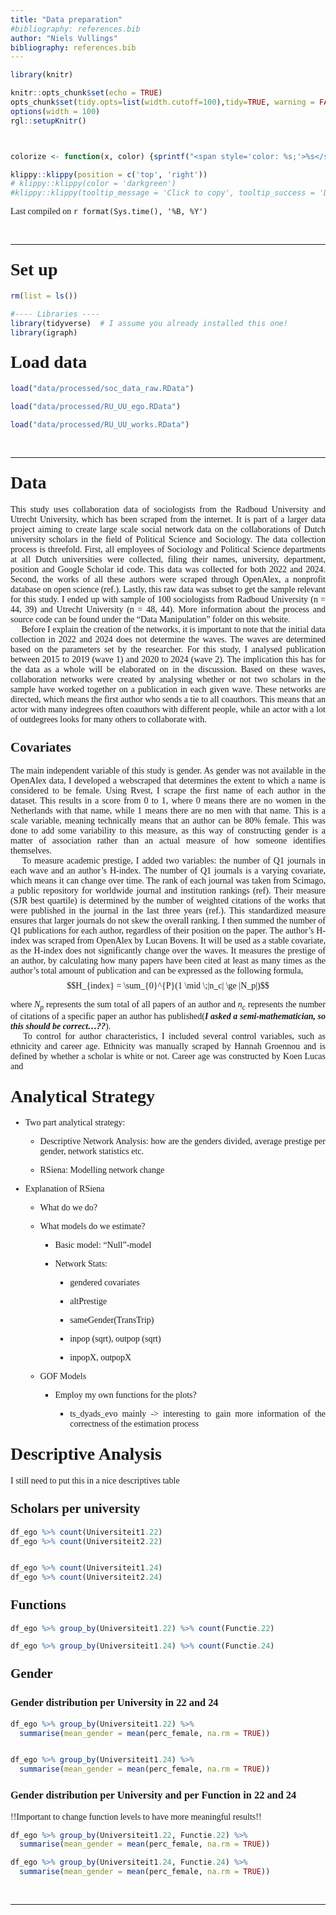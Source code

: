 ```yaml
---
title: "Data preparation"
#bibliography: references.bib
author: "Niels Vullings"
bibliography: references.bib
---
```


```{=html}
<style>
body {
  text-align: justify;
  font-family: Times;
}

h1, .h1, h2, .h2, h3, .h3 {
  margin-top: 24px;
  font-family: Times;
}
</style>
```
```r
library(knitr)

knitr::opts_chunk$set(echo = TRUE)
opts_chunk$set(tidy.opts=list(width.cutoff=100),tidy=TRUE, warning = FALSE, message = FALSE,comment = "#>", cache=TRUE, class.source=c("test"), class.output=c("test2"))
options(width = 100)
rgl::setupKnitr()



colorize <- function(x, color) {sprintf("<span style='color: %s;'>%s</span>", color, x) }

```

```r
klippy::klippy(position = c('top', 'right'))
# klippy::klippy(color = 'darkgreen')
#klippy::klippy(tooltip_message = 'Click to copy', tooltip_success = 'Done')
```

Last compiled on `r format(Sys.time(), '%B, %Y')`

<br>

------------------------------------------------------------------------

# Set up

```r
rm(list = ls())

#---- Libraries ----
library(tidyverse)  # I assume you already installed this one!
library(igraph)


```

# Load data

```r
load("data/processed/soc_data_raw.RData")

load("data/processed/RU_UU_ego.RData")

load("data/processed/RU_UU_works.RData")

```

<br>

------------------------------------------------------------------------

# Data

This study uses collaboration data of sociologists from the Radboud University and Utrecht University, which has been scraped from the internet. It is part of a larger data project aiming to create large scale social network data on the collaborations of Dutch university scholars in the field of Political Science and Sociology. The data collection process is threefold. First, all employees of Sociology and Political Science departments at all Dutch universities were collected, filing their names, university, department, position and Google Scholar id code. This data was collected for both 2022 and 2024. Second, the works of all these authors were scraped through OpenAlex, a nonprofit database on open science (ref.). Lastly, this raw data was subset to get the sample relevant for this study. I ended up with sample of 100 sociologists from Radboud University (n = 44, 39) and Utrecht University (n = 48, 44). More information about the process and source code can be found under the "Data Manipulation" folder on this website.\
  Before I explain the creation of the networks, it is important to note that the initial data collection in 2022 and 2024 does not determine the waves. The waves are determined based on the parameters set by the researcher. For this study, I analysed publication between 2015 to 2019 (wave 1) and 2020 to 2024 (wave 2). The implication this has for the data as a whole will be elaborated on in the discussion. Based on these waves, collaboration networks were created by analysing whether or not two scholars in the sample have worked together on a publication in each given wave. These networks are directed, which means the first author who sends a tie to all coauthors. This means that an actor with many indegrees often coauthors with different people, while an actor with a lot of outdegrees looks for many others to collaborate with.

## Covariates

The main independent variable of this study is gender. As gender was not available in the OpenAlex data, I developed a webscraped that determines the extent to which a name is considered to be female. Using Rvest, I scrape the first name of each author in the dataset. This results in a score from 0 to 1, where 0 means there are no women in the Netherlands with that name, while 1 means there are no men with that name. This is a scale variable, meaning technically means that an author can be 80% female. This was done to add some variability to this measure, as this way of constructing gender is a matter of association rather than an actual measure of how someone identifies themselves.\
  To measure academic prestige, I added two variables: the number of Q1 journals in each wave and an author's H-index. The number of Q1 journals is a varying covariate, which means it can change over time. The rank of each journal was taken from Scimago, a public repository for worldwide journal and institution rankings (ref). Their measure (SJR best quartile) is determined by the number of weighted citations of the works that were published in the journal in the last three years (ref.). This standardized measure ensures that larger journals do not skew the overall ranking. I then summed the number of Q1 publications for each author, regardless of their position on the paper. The author's H-index was scraped from OpenAlex by Lucan Bovens. It will be used as a stable covariate, as the H-index does not significantly change over the waves. It measures the prestige of an author, by calculating how many papers have been cited at least as many times as the author's total amount of publication and can be expressed as the following formula, $$H_{index} = \sum_{0}^{P}(1 \mid \;|n_c| \ge |N_p|)$$

where $N_p$ represents the sum total of all papers of an author and $n_c$ represents the number of citations of a specific paper an author has published(***I asked a semi-mathematician, so this should be correct...??***).\
  To control for author characteristics, I included several control variables, such as ethnicity and career age. Ethnicity was manually scraped by Hannah Groennou and is defined by whether a scholar is white or not. Career age was constructed by Koen Lucas and

# Analytical Strategy

-   Two part analytical strategy:

    -   Descriptive Network Analysis: how are the genders divided, average prestige per gender, network statistics etc.

    -   RSiena: Modelling network change

-   Explanation of RSiena

    -   What do we do?

    -   What models do we estimate?

        -   Basic model: "Null"-model

        -   Network Stats:

            -   gendered covariates

            -   altPrestige

            -   sameGender(TransTrip)

            -   inpop (sqrt), outpop (sqrt)

            -   inpopX, outpopX

    -   GOF Models

        -   Employ my own functions for the plots?

            -   ts_dyads_evo mainly -\> interesting to gain more information of the correctness of the estimation process

# Descriptive Analysis

I still need to put this in a nice descriptives table

## Scholars per university

```r

df_ego %>% count(Universiteit1.22)
df_ego %>% count(Universiteit2.22)


df_ego %>% count(Universiteit1.24)
df_ego %>% count(Universiteit2.24)

```

## Functions

```r
df_ego %>% group_by(Universiteit1.22) %>% count(Functie.22)

df_ego %>% group_by(Universiteit1.24) %>% count(Functie.24)
```

## Gender

### Gender distribution per University in 22 and 24

```r

df_ego %>% group_by(Universiteit1.22) %>% 
  summarise(mean_gender = mean(perc_female, na.rm = TRUE))


df_ego %>% group_by(Universiteit1.24) %>% 
  summarise(mean_gender = mean(perc_female, na.rm = TRUE))

```

### Gender distribution per University and per Function in 22 and 24

!!Important to change function levels to have more meaningful results!!

```r
df_ego %>% group_by(Universiteit1.22, Functie.22) %>% 
  summarise(mean_gender = mean(perc_female, na.rm = TRUE))

df_ego %>% group_by(Universiteit1.24, Functie.24) %>% 
  summarise(mean_gender = mean(perc_female, na.rm = TRUE))
```

<br>

------------------------------------------------------------------------
